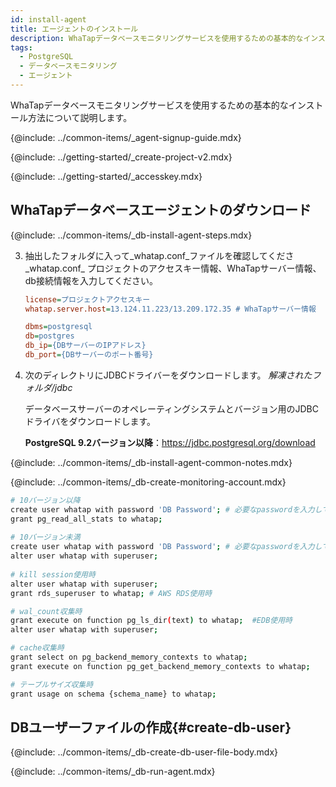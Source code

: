 ```yaml
---
id: install-agent
title: エージェントのインストール
description: WhaTapデータベースモニタリングサービスを使用するための基本的なインストール方法について説明します。
tags:
  - PostgreSQL
  - データベースモニタリング
  - エージェント
---
```



<Note product='PostgreSQL' link='../postgresql-v1/install-agent' />

WhaTapデータベースモニタリングサービスを使用するための基本的なインストール方法について説明します。

{@include: ../common-items/_agent-signup-guide.mdx}  

<Youtube ko='RhU3f3d7k1A' en='wQbXDKNdDfA' ja='wQbXDKNdDfA' />

{@include: ../getting-started/_create-project-v2.mdx} 

{@include: ../getting-started/_accesskey.mdx} 

## WhaTapデータベースエージェントのダウンロード

{@include: ../common-items/_db-install-agent-steps.mdx} 

3.  抽出したフォルダに入って_whatap.conf_ファイルを確認してくださ_whatap.conf_ プロジェクトのアクセスキー情報、WhaTapサーバー情報、db接続情報を入力してください。

    ```ini title='whatap.conf'
    license=プロジェクトアクセスキー
    whatap.server.host=13.124.11.223/13.209.172.35 # WhaTapサーバー情報

    dbms=postgresql
    db=postgres
    db_ip={DBサーバーのIPアドレス}
    db_port={DBサーバーのポート番号} 
    ```

4.  次のディレクトリにJDBCドライバーをダウンロードします。 _解凍されたフォルダ/jdbc_

    データベースサーバーのオペレーティングシステムとバージョン用のJDBCドライバをダウンロードします。 

    **PostgreSQL 9.2バージョン以降**：https://jdbc.postgresql.org/download

<!-- 공통 Notes-->

{@include: ../common-items/_db-install-agent-common-notes.mdx}

<!-- 모니터링용 계정 생성-->

{@include: ../common-items/_db-create-monitoring-account.mdx}

<!-- PostgreSQL-->

```bash showLineNumbers
# 10バージョン以降
create user whatap with password 'DB Password'; # 必要なpasswordを入力してください。
grant pg_read_all_stats to whatap;
 
# 10バージョン未満
create user whatap with password 'DB Password'; # 必要なpasswordを入力してください。
alter user whatap with superuser;
 
# kill session使用時
alter user whatap with superuser;
grant rds_superuser to whatap; # AWS RDS使用時

# wal_count収集時
grant execute on function pg_ls_dir(text) to whatap;  #EDB使用時
alter user whatap with superuser;

# cache収集時
grant select on pg_backend_memory_contexts to whatap;
grant execute on function pg_get_backend_memory_contexts to whatap;

# テーブルサイズ収集時
grant usage on schema {schema_name} to whatap;
```

## DBユーザーファイルの作成{#create-db-user}

<DBuserDesc name='default'/>

{@include: ../common-items/_db-create-db-user-file-body.mdx} 

<!--## 에이전트 실행-->

{@include: ../common-items/_db-run-agent.mdx}
